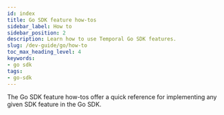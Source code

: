 ```yaml
---
id: index
title: Go SDK feature how-tos
sidebar_label: How to
sidebar_position: 2
description: Learn how to use Temporal Go SDK features.
slug: /dev-guide/go/how-to
toc_max_heading_level: 4
keywords:
- go sdk
tags:
- go-sdk
---
```


<!-- THIS FILE IS GENERATED. DO NOT EDIT THIS FILE DIRECTLY -->

The Go SDK feature how-tos offer a quick reference for implementing any given SDK feature in the Go SDK.




